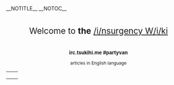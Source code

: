 __NOTITLE__
__NOTOC__

<div style="font-size:162%; border:none; margin:0; padding:.1em; margin-left: auto; margin-right: auto; text-align: center; width: 500px;">Welcome to '''the''' [[/i/nsurgency W/i/ki]]</div>
<div style="top:+0.2em; font-size:95%;margin-left: auto; margin-right: auto; width: 400px; text-align: center;">'''irc.tsukihi.me #partyvan'''</div>
<div id="articlecount" style="width:100%; text-align:center; font-size:85%;margin-left: auto; margin-right: auto;text-align: center;">[[Special:Statistics|{{NUMBEROFARTICLES}}]] articles in English language</div>
{{Template:NewRaids}}
{{Template:Main Page/Header}}
<tr>
<td colspan="3">
<div class='toparticlecontainer' style='width: 100%; clear: both;'>
{{Main Page/RaidStream}}
</div>
<table>
<tr>
<td valign='top'>
{{Template:Main Page/Ministry of Education}}
</td>
<td valign='top'>
{{Template:Main Page/Ministry of State Planning}}
</td>
</tr>
<tr>
<td valign='top'>
{{Template:Main Page/Ministry of Armament}}
</td>
<td valign='top'>
{{Template:Main Page/Ministry of Armed Forces}}
</td>
</tr>
<tr>
<td valign='top'>
{{Template:Main Page/Ministry of Military Affairs}}
</td>
<td valign='top'>
{{Template:Main Page/Ministry of Urban Construction}}
</td>
</tr>
</table>
</td>
</tr>
{{Template:Main_Page/Sidebar}}